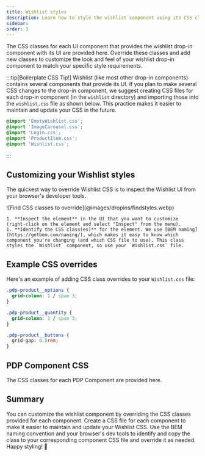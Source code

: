 ```yaml
---
title: Wishlist styles
description: Learn how to style the wishlist component using its CSS classes.
sidebar:
order: 3
---
```




The CSS classes for each UI component that provides the wishlist drop-in component with its UI are provided here. Override these classes and add new classes to customize the look and feel of your wishlist drop-in component to match your specific style requirements.

:::tip[Boilerplate CSS Tip!]
Wishlist (like most other drop-in components) contains several components that provide its UI. If you plan to make several CSS changes to the drop-in component, we suggest creating CSS files for each drop-in component (in the `wishlist` directory) and importing those into the `wishlist.css` file as shown below. This practice makes it easier to maintain and update your CSS in the future.

```css title="wishlist.css"
@import 'EmptyWishlist.css';
@import 'ImageCarousel.css';
@import 'Login.css';
@import 'ProductItem.css';
@import 'Wishlist.css';
```

:::

## Customizing your Wishlist styles

The quickest way to override Wishlist CSS is to inspect the Wishlist UI from your browser's developer tools.

<Diagram caption="Find CSS classes to override.">
    ![Find CSS classes to override](@images/dropins/findstyles.webp)
</Diagram>

<Callouts>

    1. **Inspect the element** in the UI that you want to customize (right-click on the element and select "Inspect" from the menu).
    1. **Identify the CSS class(es)** for the element. We use [BEM naming](https://getbem.com/naming/), which makes it easy to know which component you're changing (and which CSS file to use). This class styles the `Wishlist` component, so use your `Wishlist.css` file.

</Callouts>

## Example CSS overrides

Here's an example of adding CSS class overrides to your `Wishlist.css` file:

```css title="product.css"
.pdp-product__options {
  grid-column: 1 / span 3;
}

.pdp-product__quantity {
  grid-column: 1 / span 3;
}

.pdp-product__buttons {
  grid-gap: 0.5rem;
}
```

## PDP Component CSS

The CSS classes for each PDP Component are provided here.

<CodeImport code={EmptyWishlist} title="EmptyWishlist.css" lang="css" frame="none" />

<CodeImport code={ImageCarousel} title="ImageCarousel.css" lang="css" frame="none" />

<CodeImport code={Login} title="Login.css" lang="css" frame="none" />

<CodeImport code={ProductItem} title="ProductItem.css" lang="css" frame="none" />

<CodeImport code={Wishlist} title="Wishlist.css" lang="css" frame="none" />

## Summary

You can customize the wishlist component by overriding the CSS classes provided for each component. Create a CSS file for each component to make it easier to maintain and update your Wishlist CSS. Use the BEM naming convention and your browser's dev tools to identify and copy the class to your corresponding component CSS file and override it as needed. Happy styling! 🎨
